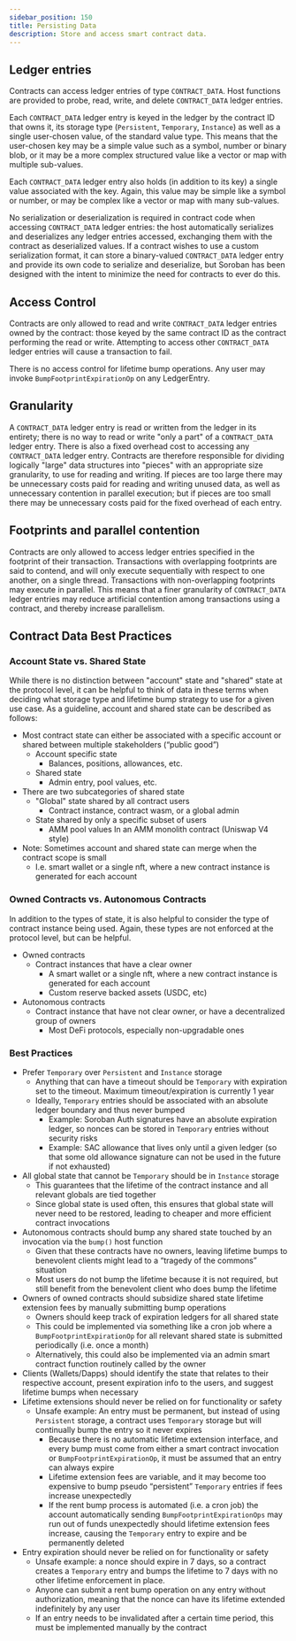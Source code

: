 ```yaml
---
sidebar_position: 150
title: Persisting Data
description: Store and access smart contract data.
---
```


<head>
  <title>Store and access smart contract data.</title>
  <meta charSet="utf-8" />
  <meta property="og:title" content="Store and access smart contract data." />
  <meta
    property="og:description"
    content="Store and access smart contract data."
  />
  <link
    rel="canonical"
    href="https://soroban.stellar.org/docs/soroban-internals/persisting-data"
  />
</head>

## Ledger entries

Contracts can access ledger entries of type `CONTRACT_DATA`. Host functions are provided to probe, read, write, and delete `CONTRACT_DATA` ledger entries.

Each `CONTRACT_DATA` ledger entry is keyed in the ledger by the contract ID that owns it, its storage type (`Persistent`, `Temporary`, `Instance`) as well as a single user-chosen value, of the standard value type. This means that the user-chosen key may be a simple value such as a symbol, number or binary blob, or it may be a more complex structured value like a vector or map with multiple sub-values.

Each `CONTRACT_DATA` ledger entry also holds (in addition to its key) a single value associated with the key. Again, this value may be simple like a symbol or number, or may be complex like a vector or map with many sub-values.

No serialization or deserialization is required in contract code when accessing `CONTRACT_DATA` ledger entries: the host automatically serializes and deserializes any ledger entries accessed, exchanging them with the contract as deserialized values. If a contract wishes to use a custom serialization format, it can store a binary-valued `CONTRACT_DATA` ledger entry and provide its own code to serialize and deserialize, but Soroban has been designed with the intent to minimize the need for contracts to ever do this.

## Access Control

Contracts are only allowed to read and write `CONTRACT_DATA` ledger entries owned by the contract: those keyed by the same contract ID as the contract performing the read or write. Attempting to access other `CONTRACT_DATA` ledger entries will cause a transaction to fail.

There is no access control for lifetime bump operations. Any user may invoke `BumpFootprintExpirationOp` on any LedgerEntry.

## Granularity

A `CONTRACT_DATA` ledger entry is read or written from the ledger in its entirety; there is no way to read or write "only a part" of a `CONTRACT_DATA` ledger entry. There is also a fixed overhead cost to accessing any `CONTRACT_DATA` ledger entry. Contracts are therefore responsible for dividing logically "large" data structures into "pieces" with an appropriate size granularity, to use for reading and writing. If pieces are too large there may be unnecessary costs paid for reading and writing unused data, as well as unnecessary contention in parallel execution; but if pieces are too small there may be unnecessary costs paid for the fixed overhead of each entry.

## Footprints and parallel contention

Contracts are only allowed to access ledger entries specified in the footprint of their transaction. Transactions with overlapping footprints are said to contend, and will only execute sequentially with respect to one another, on a single thread. Transactions with non-overlapping footprints may execute in parallel. This means that a finer granularity of `CONTRACT_DATA` ledger entries may reduce artificial contention among transactions using a contract, and thereby increase parallelism.

## Contract Data Best Practices

### Account State vs. Shared State

While there is no distinction between "account" state and "shared" state at the protocol level, it can be helpful to think of data in these terms when deciding what storage type and lifetime bump strategy
to use for a given use case. As a guideline, account and shared state can be described as follows:

- Most contract state can either be associated with a specific account or shared between multiple stakeholders (“public good”)
  - Account specific state
    - Balances, positions, allowances, etc.
  - Shared state
    - Admin entry, pool values, etc.
- There are two subcategories of shared state
  - "Global" state shared by all contract users
    - Contract instance, contract wasm, or a global admin
  - State shared by only a specific subset of users
    - AMM pool values In an AMM monolith contract (Uniswap V4 style)
- Note: Sometimes account and shared state can merge when the contract scope is small
  - I.e. smart wallet or a single nft, where a new contract instance is generated for each account

### Owned Contracts vs. Autonomous Contracts

In addition to the types of state, it is also helpful to consider the type of contract instance being used. Again, these types are not enforced at the protocol level, but can be helpful.

- Owned contracts
  - Contract instances that have a clear owner
    - A smart wallet or a single nft, where a new contract instance is generated for each account
    - Custom reserve backed assets (USDC, etc)
- Autonomous contracts
  - Contract instance that have not clear owner, or have a decentralized group of owners
    - Most DeFi protocols, especially non-upgradable ones

### Best Practices

- Prefer `Temporary` over `Persistent` and `Instance` storage
  - Anything that can have a timeout should be `Temporary` with expiration set to the timeout. Maximum timeout/expiration is currently 1 year
  - Ideally, `Temporary` entries should be associated with an absolute ledger boundary and thus never bumped
    - Example: Soroban Auth signatures have an absolute expiration ledger, so nonces can be stored in `Temporary` entries without security risks
    - Example: SAC allowance that lives only until a given ledger (so that some old allowance signature can not be used in the future if not exhausted)
- All global state that cannot be `Temporary` should be in `Instance` storage
  - This guarantees that the lifetime of the contract instance and all relevant globals are tied together
  - Since global state is used often, this ensures that global state will never need to be restored, leading to cheaper and more efficient contract invocations
- Autonomous contracts should bump any shared state touched by an invocation via the `bump()` host function
  - Given that these contracts have no owners, leaving lifetime bumps to benevolent clients might lead to a “tragedy of the commons” situation
  - Most users do not bump the lifetime because it is not required, but still benefit from the benevolent client who does bump the lifetime
- Owners of owned contracts should subsidize shared state lifetime extension fees by manually submitting bump operations
  - Owners should keep track of expiration ledgers for all shared state
  - This could be implemented via something like a cron job where a `BumpFootprintExpirationOp` for all relevant shared state is submitted periodically (i.e. once a month)
  - Alternatively, this could also be implemented via an admin smart contract function routinely called by the owner
- Clients (Wallets/Dapps) should identify the state that relates to their respective account, present expiration info to the users, and suggest lifetime bumps when necessary
- Lifetime extensions should never be relied on for functionality or safety
  - Unsafe example: An entry must be permanent, but instead of using `Persistent` storage, a contract uses `Temporary` storage but will continually bump the entry so it never expires
    - Because there is no automatic lifetime extension interface, and every bump must come from either a smart contract invocation or `BumpFootprintExpirationOp`, it must be assumed that an entry can always expire
    - Lifetime extension fees are variable, and it may become too expensive to bump pseudo “persistent” `Temporary` entries if fees increase unexpectedly
    - If the rent bump process is automated (i.e. a cron job) the account automatically sending `BumpFootprintExpirationOps` may run out of funds unexpectedly should lifetime extension fees increase, causing the `Temporary` entry to expire and be permanently deleted
- Entry expiration should never be relied on for functionality or safety
  - Unsafe example: a nonce should expire in 7 days, so a contract creates a `Temporary` entry and bumps the lifetime to 7 days with no other lifetime enforcement in place.
  - Anyone can submit a rent bump operation on any entry without authorization, meaning that the nonce can have its lifetime extended indefinitely by any user
  - If an entry needs to be invalidated after a certain time period, this must be implemented manually by the contract
